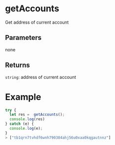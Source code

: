 # getAccounts

Get address of current account

## Parameters

none

## Returns

`string`: address of current account

# Example

```js
try {
  let res =  getAccounts();
  console.log(res)
} catch (e) {
  console.log(e);
}
> ["tb1qrn7tvhdf6wnh790384ahj56u0xaa0kqgautnnz"]
```
